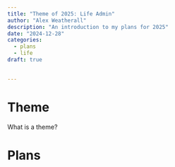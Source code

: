 ```yaml
---
title: "Theme of 2025: Life Admin"
author: "Alex Weatherall"
description: "An introduction to my plans for 2025"
date: "2024-12-28"
categories:
  - plans
  - life
draft: true

 
---
```


# Theme
What is a theme?

# Plans
